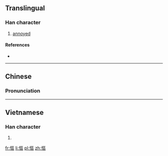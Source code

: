 {{also|怄}}
==Translingual==

===Han character===
{{Han char|rn=61|rad=心|as=11|sn=14|four=91016|canj=PSRR}}

# [[annoyed]]

====References====
* {{Han ref|kx=0399.280|dkj=11126|dj=0739.150|hdz=42345.040|uh=616A|ud=24938|bh=E1D3|bd=57811}}

----

==Chinese==
{{zh-forms|s=怄}}

===Pronunciation===
{{zh-pron
|m=òu
|c=au1,au3
|mc=
|oc=
|ma=
|cat=v
}}

----

==Vietnamese==

===Han character===
{{vi-readings|rs=心11|hanviet=âu}}

# {{defn|lang=vi|sort=心11}}

[[fr:慪]]
[[li:慪]]
[[pl:慪]]
[[zh:慪]]